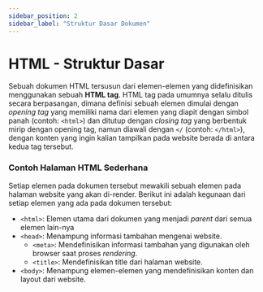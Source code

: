 ```yaml
---
sidebar_position: 2
sidebar_label: "Struktur Dasar Dokumen"
---
```



# HTML - Struktur Dasar

Sebuah dokumen HTML tersusun dari elemen-elemen yang didefinisikan menggunakan sebuah **HTML tag**. HTML tag pada umumnya selalu ditulis secara berpasangan, dimana definisi sebuah elemen dimulai dengan _opening tag_ yang memiliki nama dari elemen yang diapit dengan simbol panah (contoh: `<html>`) dan ditutup dengan _closing tag_ yang berbentuk mirip dengan opening tag, namun diawali dengan `</` (contoh: `</html>`), dengan konten yang ingin kalian tampilkan pada website berada di antara kedua tag tersebut.

### Contoh Halaman HTML Sederhana
<CodeEditor defaultValue={baseExample} />

Setiap elemen pada dokumen tersebut mewakili sebuah elemen pada halaman website yang akan di-render. Berikut ini adalah kegunaan dari setiap elemen yang ada pada dokumen tersebut:
- `<html>`: Elemen utama dari dokumen yang menjadi *parent* dari semua elemen lain-nya
- `<head>`: Menampung informasi tambahan mengenai website.
  - `<meta>`: Mendefinisikan informasi tambahan yang digunakan oleh browser saat proses *rendering*.
  - `<title>`: Mendefinisikan title dari halaman website.
- `<body>`: Menampung elemen-elemen yang mendefinisikan konten dan layout dari website.

